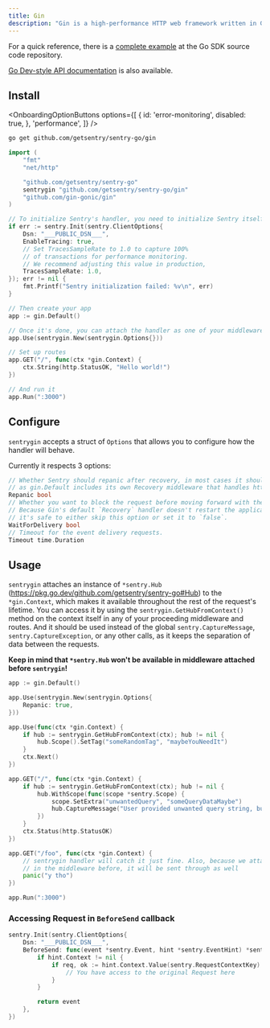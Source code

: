 ```yaml
---
title: Gin
description: "Gin is a high-performance HTTP web framework written in Golang. Learn how to set it up with Sentry."
---
```


For a quick reference, there is a [complete example](https://github.com/getsentry/sentry-go/tree/master/_examples/gin) at the Go SDK source code repository.

[Go Dev-style API documentation](https://pkg.go.dev/github.com/getsentry/sentry-go/gin) is also available.

## Install

<OnboardingOptionButtons
  options={[
    {
      id: 'error-monitoring',
      disabled: true,
    },
    'performance',
  ]}
/>

```bash
go get github.com/getsentry/sentry-go/gin
```

<Break />

<SignInNote />

```go {"onboardingOptions": {"performance": "13-17"}}
import (
	"fmt"
	"net/http"

	"github.com/getsentry/sentry-go"
	sentrygin "github.com/getsentry/sentry-go/gin"
	"github.com/gin-gonic/gin"
)

// To initialize Sentry's handler, you need to initialize Sentry itself beforehand
if err := sentry.Init(sentry.ClientOptions{
	Dsn: "___PUBLIC_DSN___",
	EnableTracing: true,
	// Set TracesSampleRate to 1.0 to capture 100%
	// of transactions for performance monitoring.
	// We recommend adjusting this value in production,
	TracesSampleRate: 1.0,
}); err != nil {
	fmt.Printf("Sentry initialization failed: %v\n", err)
}

// Then create your app
app := gin.Default()

// Once it's done, you can attach the handler as one of your middleware
app.Use(sentrygin.New(sentrygin.Options{}))

// Set up routes
app.GET("/", func(ctx *gin.Context) {
	ctx.String(http.StatusOK, "Hello world!")
})

// And run it
app.Run(":3000")
```

## Configure

`sentrygin` accepts a struct of `Options` that allows you to configure how the handler will behave.

Currently it respects 3 options:

```go
// Whether Sentry should repanic after recovery, in most cases it should be set to true,
// as gin.Default includes its own Recovery middleware that handles http responses.
Repanic bool
// Whether you want to block the request before moving forward with the response.
// Because Gin's default `Recovery` handler doesn't restart the application,
// it's safe to either skip this option or set it to `false`.
WaitForDelivery bool
// Timeout for the event delivery requests.
Timeout time.Duration
```

## Usage

`sentrygin` attaches an instance of `*sentry.Hub` (https://pkg.go.dev/github.com/getsentry/sentry-go#Hub) to the `*gin.Context`, which makes it available throughout the rest of the request's lifetime.
You can access it by using the `sentrygin.GetHubFromContext()` method on the context itself in any of your proceeding middleware and routes.
And it should be used instead of the global `sentry.CaptureMessage`, `sentry.CaptureException`, or any other calls, as it keeps the separation of data between the requests.

**Keep in mind that `*sentry.Hub` won't be available in middleware attached before `sentrygin`!**

```go
app := gin.Default()

app.Use(sentrygin.New(sentrygin.Options{
	Repanic: true,
}))

app.Use(func(ctx *gin.Context) {
	if hub := sentrygin.GetHubFromContext(ctx); hub != nil {
		hub.Scope().SetTag("someRandomTag", "maybeYouNeedIt")
	}
	ctx.Next()
})

app.GET("/", func(ctx *gin.Context) {
	if hub := sentrygin.GetHubFromContext(ctx); hub != nil {
		hub.WithScope(func(scope *sentry.Scope) {
			scope.SetExtra("unwantedQuery", "someQueryDataMaybe")
			hub.CaptureMessage("User provided unwanted query string, but we recovered just fine")
		})
	}
	ctx.Status(http.StatusOK)
})

app.GET("/foo", func(ctx *gin.Context) {
	// sentrygin handler will catch it just fine. Also, because we attached "someRandomTag"
	// in the middleware before, it will be sent through as well
	panic("y tho")
})

app.Run(":3000")
```

### Accessing Request in `BeforeSend` callback

<SignInNote />

```go
sentry.Init(sentry.ClientOptions{
	Dsn: "___PUBLIC_DSN___",
	BeforeSend: func(event *sentry.Event, hint *sentry.EventHint) *sentry.Event {
		if hint.Context != nil {
			if req, ok := hint.Context.Value(sentry.RequestContextKey).(*http.Request); ok {
				// You have access to the original Request here
			}
		}

		return event
	},
})
```
